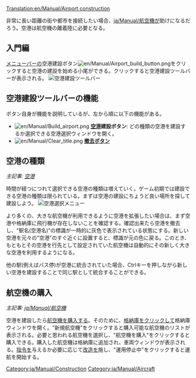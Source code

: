 [[Translation:en/Manual/Airport construction]]
{{ja/Manual/目次}}

非常に長い距離の街や都市を接続したい場合、[[ja/Manual/航空機]]が助けになるだろう。空港は航空機の離着陸に必要となる。

==入門編==
[[ja/Manual/Game interface|メニューバー]]の空港建設ボタン[[File:en/Manual/Airport build button.png]]をクリックすると空港の建設を始める小尾ができる。クリックすると空港建設ツールバーが表示される。
[[File:en/Manual/Airport construction.png|frame|none|空港建設ツールバー]]

==空港建設ツールバーの機能==

ボタン自身が機能を説明しているが、左から順に以下の機能がある。

* [[File:en/Manual/Build airport.png]] '''[[en/Manual/Airports|空港]]建設ボタン''': どの種類の空港を建設するか選択できる空港選択ウィンドウを開く。
* [[File:en/Manual/Clear title.png]] '''[[ja/Manual/Landscaping|撤去]]ボタン'''

==空港の種類==
''主記事: [[en/Manual/Airports|空港]]''

時間が経つにつれて選択できる空港の種類は増えていく。ゲーム初期では建設できる空港の種類は限られている。まずは空港の建設にちょうど良い場所を探して建設しよう。
[[File:en/Manual/Airport-selection1.png|none|frame|空港選択メニュー]]

より多くの、大きな航空機が利用できるように空港を拡張したい場合は、まず空港や格納庫に飛行機が存在しないことを確認する。確認出来たら空港を撤去し、"駅名(空港名)"の標識が一時的に灰色で表示されている状態にする。新しい空港を元々の"空港"のすぐ近くに設置すると、標識が元の色に戻る。このとき、もともとその空港を行先として設定されていた航空機は自動的にその新しく大きな空港を利用するようになる。

他の駅(例えばバス停)が空港に統合されていた場合、Ctrlキーを押しながら新しい空港を建設することで同じ駅として統合することができる。

==航空機の購入==

''主記事: [[ja/Manual/航空機]]''

空港を建設したら[[ja/Manual/Buying aircraft|航空機を購入する]]。そのために、[[en/Manual/Depots|格納庫]]をクリックして格納庫ウィンドウを開く。"新規航空機"をクリックすると購入可能な航空機のリストが表示される。必要と思われる航空機を選択し、"航空機を購入"をクリックすると購入できる。購入した航空機は格納庫に追加され、車両ウィンドウが表示される。[[ja/Manual/Orders|指令]]を与えるか必要に応じて[[ja/Manual/Refit|改造]]を施し、"運用停止中"をクリックすると運航を開始する。

[[Category:ja/Manual/Construction]]
[[Category:ja/Manual/Aircraft]]